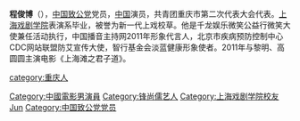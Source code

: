 {{unreferenced|time=2014-03-15T13:15:28+00:00}}
{{藝人
| 姓名 = 程俊博
| 類型 = 男演員
| 圖片 =  
| 英文名 =
| 羅馬拼音 = Cheng Jun Bo
| 綽號 = 居来提 程程
| 出生日期 = {{birth_date_and_age|1986|11|27}}
| 逝世 =
| 出生地點 ={{CHN}}[[重庆|重庆]]
| 職業 = [[演員|演員]]
| 經紀公司 = 锋尚儒影视
| 國籍 = {{PRC}}
| 民族 = 汉族
| 籍貫 = [[重庆|重庆]]
| 語言 = 中文、英文
| 教育程度 =[[上海戏剧学院|上海戏剧学院]][[表演|表演]]系毕业
| 宗教信仰 =
| 配偶 =
| 兒女 =
| 父母 =
| 出道地點 =
| 出道作 = 君子道
| 出道日期 = 2013年
| 代表作 = [[君子道(电影)|君子道(电影)]]
| 活躍年代 = 2013年－至今
| 網站 =
| awards = 
| imdb = 0508356
}}

'''程俊博'''（{{bd|1986年|11月27日|catIdx=C程}}），[[中国致公党|中国致公党]]党员，[[中国|中国]]演员，共青团重庆市第二次代表大会代表。[[上海戏剧学院|上海戏剧学院]]表演系毕业，被誉为新一代上戏校草。他是千龙娱乐微笑公益行微笑大使兼任活动执行，中国播音主持网2011年形象代言人，北京市疾病预防控制中心CDC网站联盟防艾宣传大使，智行基金会淡蓝健康形象使者。2011年与黎明、高圆圆主演电影《上海滩之君子道》。

{{DEFAULTSORT:Cheng junbo}}
[[Category:中國電影男演員|Category:中國電影男演員]]
[[Category:锋尚儒艺人|Category:锋尚儒艺人]]
[[Category:上海戏剧学院校友|Category:上海戏剧学院校友]]
[[category:重庆人|category:重庆人]]
[[Category:程姓|Jun]]
[[Category:中国致公党党员|Category:中国致公党党员]]
{{china-enter-bio-stub}}